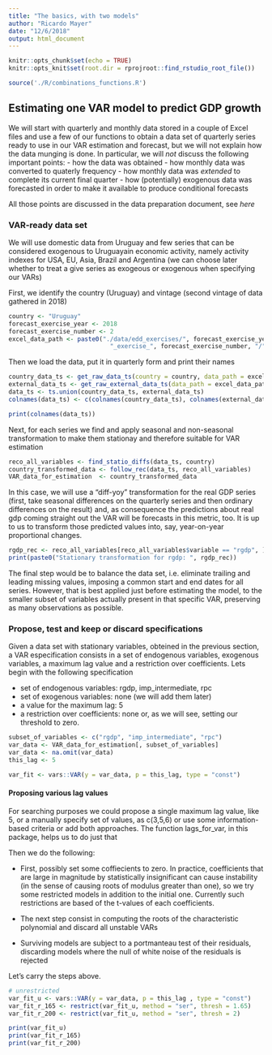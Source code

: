 ```yaml
---
title: "The basics, with two models"
author: "Ricardo Mayer"
date: "12/6/2018"
output: html_document
---
```


```r
knitr::opts_chunk$set(echo = TRUE)
knitr::opts_knit$set(root.dir = rprojroot::find_rstudio_root_file())
```

```r
source('./R/combinations_functions.R')
```


## Estimating one VAR model to predict GDP growth

We will start with quarterly and monthly data stored in a couple of Excel files and use a few of our functions to obtain a data set of quarterly series ready to use in our VAR estimation and forecast, but we will not explain how the data munging is done. In particular, we will *not* discuss the following important points:
    - how the data was obtained
    - how monthly data was converted to quaterly frequency
    - how monthly data was *extended* to complete its current final quarter
    - how (potentially) exogenous data was forecasted in order to make it available to produce conditional forecasts
    
All those points are discussed in the data preparation document, see *here*

### VAR-ready data set
    
We will use domestic data from Uruguay and few series that can be considered exogenous to Uruguayain economic activity, namely activity indexes for USA, EU, Asia, Brazil and Argentina (we can choose later whether to treat a give series as exogeous or exogenous when specifying our VARs)

First, we identify the country (Uruguay) and vintage (second vintage of data gathered in 2018)


```r
country <- "Uruguay"
forecast_exercise_year <- 2018
forecast_exercise_number <- 2
excel_data_path <- paste0("./data/edd_exercises/", forecast_exercise_year, 
                            "_exercise_", forecast_exercise_number, "/")
```

Then we load the data, put it in quarterly form and print their names 

```r
country_data_ts <- get_raw_data_ts(country = country, data_path = excel_data_path)
external_data_ts <- get_raw_external_data_ts(data_path = excel_data_path)
data_ts <- ts.union(country_data_ts, external_data_ts)
colnames(data_ts) <- c(colnames(country_data_ts), colnames(external_data_ts))

print(colnames(data_ts))
```

Next, for each series we find and apply seasonal and non-seasonal transformation to make them stationay and therefore suitable for VAR estimation

```r
reco_all_variables <- find_statio_diffs(data_ts, country)
country_transformed_data <- follow_rec(data_ts, reco_all_variables)
VAR_data_for_estimation  <- country_transformed_data
```
In this case, we will use a "diff-yoy" transformation for the real GDP series (first, take seasonal differences on the quarterly series and then ordinary differences on the result) and, as consequence the predictions about real gdp coming straight out the VAR will be forecasts in this metric, too. It is up to us to transform those predicted values into, say, year-on-year proportional changes.    

```r
rgdp_rec <- reco_all_variables[reco_all_variables$variable == "rgdp", ][["kpss_05_level"]]
print(paste0("Stationary transformation for rgdp: ", rgdp_rec))
```

The final step would be to balance the data set, i.e. eliminate trailing and leading missing values, imposing a common start and end dates for all series. However, that is best applied just before estimating the model, to the smaller subset of variables actually present in that specific VAR, preserving as many observations as possible. 

### Propose, test and keep or discard specifications

Given a data set with stationary variables, obteined in the previous section, a VAR especification consists in a set of endogenous variables, exogenous variables, a maximum lag value and a restriction over coefficients. Lets begin with the following specification

  - set of endogenous variables: rgdp, imp_intermediate, rpc
  - set of exogenous variables: none  (we will add them later)
  - a value for the maximum lag: 5
  - a restriction over coefficients: none or, as we will see, setting our threshold to zero. 

```r
subset_of_variables <- c("rgdp", "imp_intermediate", "rpc")
var_data <- VAR_data_for_estimation[, subset_of_variables]
var_data <- na.omit(var_data)
this_lag <- 5

var_fit <- vars::VAR(y = var_data, p = this_lag, type = "const")
```

#### Proposing various lag values

For searching purposes we could propose a single maximum lag value, like 5, or a manually specify set of values, as 
c(3,5,6) or use some information-based criteria or add both approaches. 
The function lags_for_var, in this package, helps us to do just that





Then we do the following:

-  First, possibly set some coffiecients to zero. In practice, coefficients that are large in magnitude by statistically insignificant can cause instability (in the sense of causing roots of modulus greater than one), so we try some restricted models in addition to the initial one. Currently such restrictions are based of the t-values of each coefficients.

- The next step consist in computing the roots of the characteristic polynomial and discard all unstable VARs

- Surviving models are subject to a portmanteau test of their residuals, discarding models where the null of white noise of the residuals is rejected

Let's carry the steps above.

```r
# unrestricted
var_fit_u <- vars::VAR(y = var_data, p = this_lag , type = "const")
var_fit_r_165 <- restrict(var_fit_u, method = "ser", thresh = 1.65)
var_fit_r_200 <- restrict(var_fit_u, method = "ser", thresh = 2)

print(var_fit_u)
print(var_fit_r_165)
print(var_fit_r_200)



```





